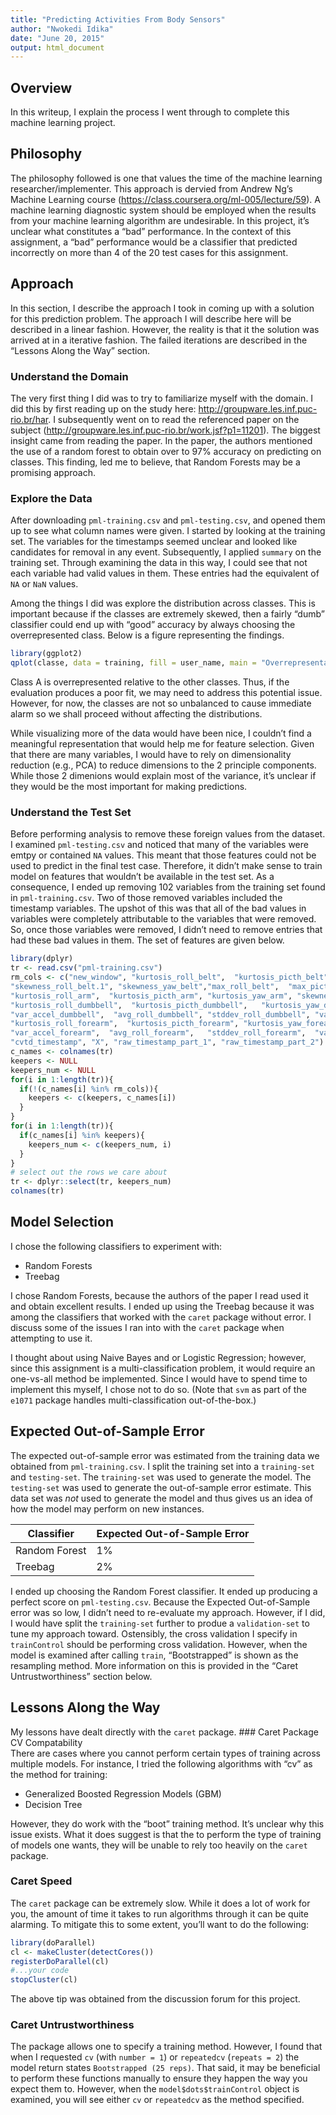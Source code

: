 ```yaml
---
title: "Predicting Activities From Body Sensors"
author: "Nwokedi Idika"
date: "June 20, 2015"
output: html_document
---
```


## Overview 

In this writeup, I explain the process I went through to complete this machine learning project. 

## Philosophy

The philosophy followed is one that values the time of the machine learning researcher/implementer.  This approach is dervied from Andrew Ng's Machine Learning course (<https://class.coursera.org/ml-005/lecture/59>).  A machine learning diagnostic system should be employed when the results from your machine learning algorithm are undesirable.  In this project, it's unclear what constitutes a "bad" performance.  In the context of this assignment, a "bad" performance would be a classifier that predicted incorrectly on more than 4 of the 20 test cases for this assignment.    

## Approach 

In this section, I describe the approach I took in coming up with a solution for this prediction problem.  The approach I will describe here will be described in a linear fashion.  However, the reality is that it the solution was arrived at in a iterative fashion.  The failed iterations are described in the "Lessons Along the Way" section.  

### Understand the Domain 

The very first thing I did was to try to familiarize myself with the domain.  I did this by first reading up on the study here: <http://groupware.les.inf.puc-rio.br/har>.  I subsequently went on to read the referenced paper on the subject (<http://groupware.les.inf.puc-rio.br/work.jsf?p1=11201>).  The biggest insight came from reading the paper.  In the paper, the authors mentioned the use of a random forest to obtain over to 97% accuracy on predicting on classes.  This finding, led me to believe, that Random Forests may be a promising approach.   

### Explore the Data

After downloading `pml-training.csv` and `pml-testing.csv`, and opened them up to see what column names were given.  I started by looking at the training set.  The variables for the timestamps seemed unclear and looked like candidates for removal in any event.  Subsequently, I applied `summary` on the training set. Through examining the data in this way, I could see that not each variable had valid values in them.  These entries had the equivalent of `NA` or `NaN` values.  

Among the things I did was explore the distribution across classes.  This is important because if the classes are extremely skewed, then a fairly "dumb" classifier could end up with "good" accuracy by always choosing the overrepresented class.  Below is a figure representing the findings.

```r
library(ggplot2)
qplot(classe, data = training, fill = user_name, main = "Overrepresentation of Class 'A'")
```

Class A is overrepresented relative to the other classes.  Thus, if the evaluation produces a poor fit, we may need to address this potential issue.  However, for now, the classes are not so unbalanced to cause immediate alarm so we shall proceed without affecting the distributions.    

While visualizing more of the data would have been nice, I couldn't find a meaningful representation that would help me for feature selection.  Given that there are many variables, I would have to rely on dimensionality reduction (e.g., PCA) to reduce dimensions to the 2 principle components.  While those 2 dimenions would explain most of the variance, it's unclear if they would be the most important for making predictions.
   

### Understand the Test Set 

Before performing analysis to remove these foreign values from the dataset.  I examined `pml-testing.csv` and noticed that many of the variables were emtpy or contained `NA` values.  This meant that those features could not be used to predict in the final test case. Therefore, it didn't make sense to train model on features that wouldn't be available in the test set.  As a consequence, I ended up removing 102 variables from the training set found in `pml-training.csv`.  Two of those removed variables included the timestamp variables.  The upshot of this was that all of the bad values in variables were completely attributable to the variables that were removed.  So, once those variables were removed, I didn't need to remove entries that had these bad values in them. The set of features are given below.

```r
library(dplyr)
tr <- read.csv("pml-training.csv")
rm_cols <- c("new_window", "kurtosis_roll_belt",  "kurtosis_picth_belt",  "kurtosis_yaw_belt",	"skewness_roll_belt",	
"skewness_roll_belt.1",	"skewness_yaw_belt","max_roll_belt",  "max_picth_belt","max_yaw_belt",	"min_roll_belt",	"min_pitch_belt",	"min_yaw_belt",	"amplitude_roll_belt", "amplitude_pitch_belt", "amplitude_yaw_belt", "var_total_accel_belt", "avg_roll_belt", "stddev_roll_belt", "var_roll_belt", "avg_pitch_belt", "stddev_pitch_belt", "var_pitch_belt", "avg_yaw_belt", "stddev_yaw_belt", "var_yaw_belt", "var_accel_arm",  "avg_roll_arm",	"stddev_roll_arm",	"var_roll_arm",	"avg_pitch_arm",	"stddev_pitch_arm",	"var_pitch_arm",	"avg_yaw_arm",	"stddev_yaw_arm",	"var_yaw_arm",
"kurtosis_roll_arm",  "kurtosis_picth_arm",	"kurtosis_yaw_arm",	"skewness_roll_arm",	"skewness_pitch_arm",	"skewness_yaw_arm",	"max_roll_arm",	"max_picth_arm",	"max_yaw_arm",	"min_roll_arm",	"min_pitch_arm",	"min_yaw_arm",	"amplitude_roll_arm",	"amplitude_pitch_arm",	"amplitude_yaw_arm",
"kurtosis_roll_dumbbell",  "kurtosis_picth_dumbbell",	"kurtosis_yaw_dumbbell",	"skewness_roll_dumbbell",	"skewness_pitch_dumbbell",	"skewness_yaw_dumbbell",	"max_roll_dumbbell",	"max_picth_dumbbell",	"max_yaw_dumbbell",	"min_roll_dumbbell",	"min_pitch_dumbbell",	"min_yaw_dumbbell",	"amplitude_roll_dumbbell",	"amplitude_pitch_dumbbell",	"amplitude_yaw_dumbbell",
"var_accel_dumbbell",  "avg_roll_dumbbell",	"stddev_roll_dumbbell",	"var_roll_dumbbell",	"avg_pitch_dumbbell",	"stddev_pitch_dumbbell",	"var_pitch_dumbbell",	"avg_yaw_dumbbell",	"stddev_yaw_dumbbell",	"var_yaw_dumbbell",
"kurtosis_roll_forearm",  "kurtosis_picth_forearm",	"kurtosis_yaw_forearm",	"skewness_roll_forearm",	"skewness_pitch_forearm",	"skewness_yaw_forearm",	"max_roll_forearm",	"max_picth_forearm",	"max_yaw_forearm",	"min_roll_forearm",	"min_pitch_forearm",	"min_yaw_forearm",	"amplitude_roll_forearm",	"amplitude_pitch_forearm",	"amplitude_yaw_forearm",
"var_accel_forearm",  "avg_roll_forearm",	"stddev_roll_forearm",	"var_roll_forearm",	"avg_pitch_forearm",	"stddev_pitch_forearm",	"var_pitch_forearm",	"avg_yaw_forearm",	"stddev_yaw_forearm",	"var_yaw_forearm",
"cvtd_timestamp", "X", "raw_timestamp_part_1", "raw_timestamp_part_2")
c_names <- colnames(tr)
keepers <- NULL
keepers_num <- NULL
for(i in 1:length(tr)){
  if(!(c_names[i] %in% rm_cols)){
    keepers <- c(keepers, c_names[i])
  }
}
for(i in 1:length(tr)){
  if(c_names[i] %in% keepers){
    keepers_num <- c(keepers_num, i)
  }
}
# select out the rows we care about 
tr <- dplyr::select(tr, keepers_num)
colnames(tr)
```

## Model Selection 

I chose the following classifiers to experiment with:

* Random Forests
* Treebag

I chose Random Forests, because the authors of the paper I read used it and obtain excellent results.  I ended up using the Treebag because it was among the classifiers that worked with the `caret` package without error. I discuss some of the issues I ran into with the `caret` package when attempting to use it.

I thought about using Naive Bayes and or Logistic Regression; however, since this assignment is a multi-classification problem, it would require an one-vs-all method be implemented.  Since I would have to spend time to implement this myself, I chose not to do so. (Note that `svm` as part of the `e1071` package handles multi-classification out-of-the-box.)

## Expected Out-of-Sample Error 

The expected out-of-sample error was estimated from the training data we obtained from `pml-training.csv`. I split the training set into a `training-set` and `testing-set`.  The `training-set` was used to generate the model.  The `testing-set` was used to generate the out-of-sample error estimate.  This data set was *not* used to generate the model and thus gives us an idea of how the model may perform on new instances.

Classifier    | Expected Out-of-Sample Error
--------------|-----------------------------
Random Forest | 1%
Treebag       | 2%

I ended up choosing the Random Forest classifier. It ended up producing a perfect score on `pml-testing.csv`.  Because the Expected Out-of-Sample error was so low, I didn't need to re-evaluate my approach.  However, if I did, I would have split the `training-set` further to produe a `validation-set` to tune my approach toward.  Ostensibly, the cross validation I specify in `trainControl` should be performing cross validation.  However, when the model is examined after calling `train`, "Bootstrapped" is shown as the resampling method.  More information on this is provided in the "Caret Untrustworthiness" section below.      

## Lessons Along the Way
My lessons have dealt directly with the `caret` package. 
### Caret Package CV Compatability  
There are cases where you cannot perform certain types of training across multiple models.  For instance, I tried the following algorithms with "cv" as the method for training: 

* Generalized Boosted Regression Models (GBM)
* Decision Tree 

However, they do work with the "boot" training method.  It's unclear why this issue exists.  What it does suggest is that the to perform the type of training of models one wants, they will be unable to rely too heavily on the `caret` package.   

### Caret Speed 
The `caret` package can be extremely slow.  While it does a lot of work for you, the amount of time it takes to run algorithms through it can be quite alarming.  To mitigate this to some extent, you'll want to do the following: 

```r
library(doParallel)
cl <- makeCluster(detectCores())
registerDoParallel(cl)
#...your code
stopCluster(cl)
```

The above tip was obtained from the discussion forum for this project.  

### Caret Untrustworthiness
The package allows one to specify a training method.  However, I found that when I requested `cv` (with `number = 1`) or `repeatedcv` (`repeats = 2`) the model return states `Bootstrapped (25 reps)`.  That said, it may be beneficial to perform these functions manually to ensure they happen the way you expect them to.  However, when the `model$dots$trainControl` object is examined, you will see either `cv` or `repeatedcv` as the method specified.     
